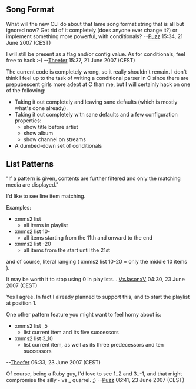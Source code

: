 == Song Format ==
What will the new CLI do about that lame song format string that is all but ignored now? Get rid of it completely (does anyone ever change it?) or implement something more powerful, with conditionals?
--[[User:Puzzles|Puzz]] 15:34, 21 June 2007 (CEST)

I will still be present as a flag and/or config value. As for conditionals, feel free to hack :-)
--[[User:Theefer|Theefer]] 15:37, 21 June 2007 (CEST)

The current code is completely wrong, so it really shouldn't remain. I don't think I feel up to the task of writing a conditional parser in C since there are prepubescent girls more adept at C than me, but I will certainly hack on one of the following:
* Taking it out completely and leaving sane defaults (which is mostly what's done already).
* Taking it out completely with sane defaults and a few configuration properties:
** show title before artist
** show album
** show channel on streams
* A dumbed-down set of conditionals

== List Patterns ==

"If a pattern is given, contents are further filtered and only the matching media are displayed."

I'd like to see line item matching.

Examples:
* xmms2 list
** all items in playlist
* xmms2 list 10-
** all items starting from the 11th and onward to the end
* xmms2 list -20
** all items from the start until the 21st

and of course, literal ranging ( xmms2 list 10-20 = only the middle 10 items ).

It may be worth it to stop using 0 in playlists... [[User:VxJasonxV|VxJasonxV]] 04:30, 23 June 2007 (CEST)


Yes I agree. In fact I already planned to support this, and to start the playlist at position 1.

One other pattern feature you might want to feel horny about is:

* xmms2 list _5
** list current item and its five successors
* xmms2 list 3_10
** list current item, as well as its three predecessors and ten successors

--[[User:Theefer|Theefer]] 06:33, 23 June 2007 (CEST)

Of course, being a Ruby guy, I'd love to see 1..2 and 3..-1, and that might compromise the silly - vs _ quarrel. ;)
--[[User:Puzzles|Puzz]] 06:41, 23 June 2007 (CEST)